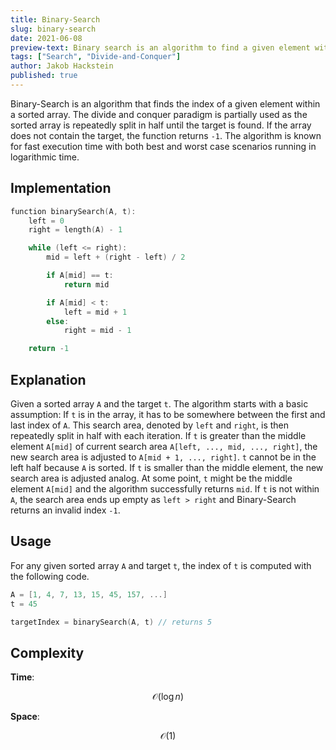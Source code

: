 ```yaml
---
title: Binary-Search
slug: binary-search
date: 2021-06-08
preview-text: Binary search is an algorithm to find a given element within a sorted array.
tags: ["Search", "Divide-and-Conquer"]
author: Jakob Hackstein
published: true
---
```


<!-- Intro -->

Binary-Search is an algorithm that finds the index of a given element within a sorted array. The divide and conquer paradigm is partially used as the sorted array is repeatedly split in half until the target is found. If the array does not contain the target, the function returns `-1`. The algorithm is known for fast execution time with both best and worst case scenarios running in logarithmic time.

## Implementation

```cpp
function binarySearch(A, t):
    left = 0
    right = length(A) - 1

    while (left <= right):
        mid = left + (right - left) / 2

        if A[mid] == t:
            return mid

        if A[mid] < t:
            left = mid + 1
        else:
            right = mid - 1

    return -1
```

## Explanation

Given a sorted array `A` and the target `t`. The algorithm starts with a basic assumption: If `t` is in the array, it has to be somewhere between the first and last index of `A`. This search area, denoted by `left` and `right`, is then repeatedly split in half with each iteration. If `t` is greater than the middle element `A[mid]` of current search area `A[left, ..., mid, ..., right]`, the new search area is adjusted to `A[mid + 1, ..., right]`. `t` cannot be in the left half because `A` is sorted. If `t` is smaller than the middle element, the new search area is adjusted analog. At some point, `t` might be the middle element `A[mid]` and the algorithm successfully returns `mid`. If `t` is not within `A`, the search area ends up empty as `left > right` and Binary-Search returns an invalid index `-1`.

## Usage

For any given sorted array `A` and target `t`, the index of `t` is computed with the following code.

```cpp
A = [1, 4, 7, 13, 15, 45, 157, ...]
t = 45

targetIndex = binarySearch(A, t) // returns 5
```

## Complexity

**Time**:

$$
\mathcal{O}(\log n)
$$

**Space**:

$$
\mathcal{O}(1)
$$
